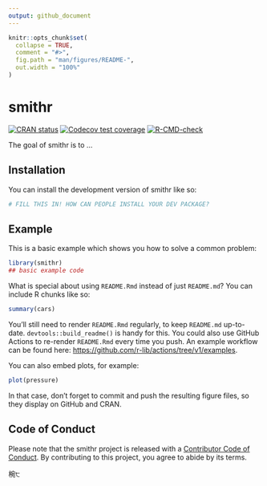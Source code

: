 ---
output: github_document
---

<!-- README.md is generated from README.Rmd. Please edit that file -->

```{r, include = FALSE}
knitr::opts_chunk$set(
  collapse = TRUE,
  comment = "#>",
  fig.path = "man/figures/README-",
  out.width = "100%"
)
```

# smithr

<!-- badges: start -->
[![CRAN status](https://www.r-pkg.org/badges/version/smithr)](https://CRAN.R-project.org/package=smithr)
[![Codecov test coverage](https://codecov.io/gh/jesse-smith/smithr/branch/main/graph/badge.svg)](https://app.codecov.io/gh/jesse-smith/smithr?branch=main)
[![R-CMD-check](https://github.com/jesse-smith/smithr/actions/workflows/R-CMD-check.yaml/badge.svg)](https://github.com/jesse-smith/smithr/actions/workflows/R-CMD-check.yaml)
<!-- badges: end -->

The goal of smithr is to ...

## Installation

You can install the development version of smithr like so:

``` r
# FILL THIS IN! HOW CAN PEOPLE INSTALL YOUR DEV PACKAGE?
```

## Example

This is a basic example which shows you how to solve a common problem:

```{r example}
library(smithr)
## basic example code
```

What is special about using `README.Rmd` instead of just `README.md`? You can include R chunks like so:

```{r cars}
summary(cars)
```

You'll still need to render `README.Rmd` regularly, to keep `README.md` up-to-date. `devtools::build_readme()` is handy for this. You could also use GitHub Actions to re-render `README.Rmd` every time you push. An example workflow can be found here: <https://github.com/r-lib/actions/tree/v1/examples>.

You can also embed plots, for example:

```{r pressure, echo = FALSE}
plot(pressure)
```

In that case, don't forget to commit and push the resulting figure files, so they display on GitHub and CRAN.

## Code of Conduct

Please note that the smithr project is released with a [Contributor Code of Conduct](https://jesse-smith.github.io/smithr/CODE_OF_CONDUCT.html). By contributing to this project, you agree to abide by its terms.
椀੮
